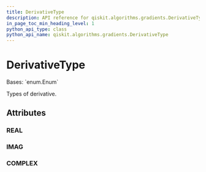 ```yaml
---
title: DerivativeType
description: API reference for qiskit.algorithms.gradients.DerivativeType
in_page_toc_min_heading_level: 1
python_api_type: class
python_api_name: qiskit.algorithms.gradients.DerivativeType
---
```


# DerivativeType

<Class id="qiskit.algorithms.gradients.DerivativeType" isDedicatedPage={true} github="https://github.com/qiskit/qiskit/tree/stable/0.23/qiskit/algorithms/gradients/utils.py" signature="DerivativeType(value)">
  Bases: `enum.Enum`

  Types of derivative.

  ## Attributes

  ### REAL

  <Attribute id="qiskit.algorithms.gradients.DerivativeType.REAL" name="REAL" attributeValue="'real'" />

  ### IMAG

  <Attribute id="qiskit.algorithms.gradients.DerivativeType.IMAG" name="IMAG" attributeValue="'imag'" />

  ### COMPLEX

  <Attribute id="qiskit.algorithms.gradients.DerivativeType.COMPLEX" name="COMPLEX" attributeValue="'complex'" />
</Class>

